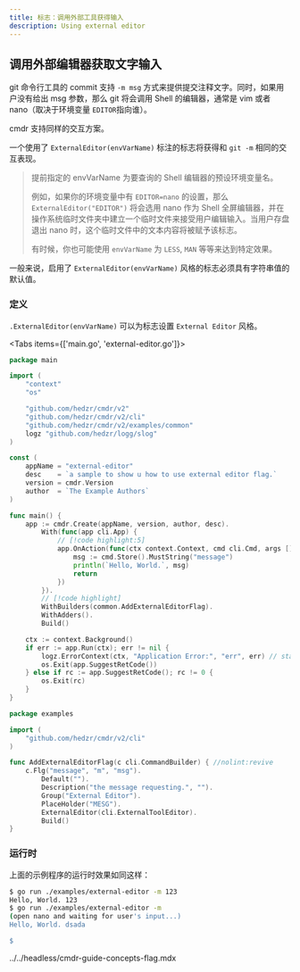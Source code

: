 ```yaml
---
title: 标志：调用外部工具获得输入
description: Using external editor
---
```


## 调用外部编辑器获取文字输入

git 命令行工具的 commit 支持 `-m msg` 方式来提供提交注释文字。同时，如果用户没有给出 msg 参数，那么 git 将会调用 Shell 的编辑器，通常是 vim 或者 nano（取决于环境变量 `EDITOR`指向谁）。

cmdr 支持同样的交互方案。

一个使用了 `ExternalEditor(envVarName)` 标注的标志将获得和 `git -m` 相同的交互表现。

> 提前指定的 envVarName 为要查询的 Shell 编辑器的预设环境变量名。
>
> 例如，如果你的环境变量中有 `EDITOR=nano` 的设置，那么 `ExternalEditor("EDITOR")` 将会选用 nano 作为 Shell 全屏编辑器，并在操作系统临时文件夹中建立一个临时文件来接受用户编辑输入。当用户存盘退出 nano 时，这个临时文件中的文本内容将被赋予该标志。
>
> 有时候，你也可能使用 `envVarName` 为 `LESS`, `MAN` 等等来达到特定效果。

一般来说，启用了 `ExternalEditor(envVarName)` 风格的标志必须具有字符串值的默认值。

### 定义

`.ExternalEditor(envVarName)` 可以为标志设置 `External Editor` 风格。

<Tabs items={['main.go', 'external-editor.go']}>

<Tab key="main.go">

```go title=main.go
package main

import (
	"context"
	"os"

	"github.com/hedzr/cmdr/v2"
	"github.com/hedzr/cmdr/v2/cli"
	"github.com/hedzr/cmdr/v2/examples/common"
	logz "github.com/hedzr/logg/slog"
)

const (
	appName = "external-editor"
	desc    = `a sample to show u how to use external editor flag.`
	version = cmdr.Version
	author  = `The Example Authors`
)

func main() {
	app := cmdr.Create(appName, version, author, desc).
		With(func(app cli.App) {
			// [!code highlight:5]
			app.OnAction(func(ctx context.Context, cmd cli.Cmd, args []string) (err error) {
				msg := cmd.Store().MustString("message")
				println(`Hello, World.`, msg)
				return
			})
		}).
		// [!code highlight]
		WithBuilders(common.AddExternalEditorFlag).
		WithAdders().
		Build()

	ctx := context.Background()
	if err := app.Run(ctx); err != nil {
		logz.ErrorContext(ctx, "Application Error:", "err", err) // stacktrace if in debug mode/build
		os.Exit(app.SuggestRetCode())
	} else if rc := app.SuggestRetCode(); rc != 0 {
		os.Exit(rc)
	}
}
```

</Tab>

<Tab key="external-editor.go">

```go title=external-editor.go
package examples

import (
	"github.com/hedzr/cmdr/v2/cli"
)

func AddExternalEditorFlag(c cli.CommandBuilder) { //nolint:revive
	c.Flg("message", "m", "msg").
		Default("").
		Description("the message requesting.", "").
		Group("External Editor").
		PlaceHolder("MESG").
		ExternalEditor(cli.ExternalToolEditor).
		Build()
}
```

</Tab>
</Tabs>

### 运行时

上面的示例程序的运行时效果如同这样：

```bash
$ go run ./examples/external-editor -m 123
Hello, World. 123
$ go run ./examples/external-editor -m
(open nano and waiting for user's input...)
Hello, World. dsada

$
```

<include>../../headless/cmdr-guide-concepts-flag.mdx</include>
